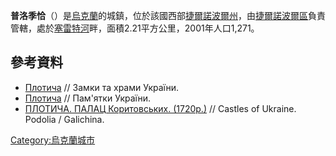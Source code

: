 {{烏克蘭城鎮
|城鎮名稱 = 普洛季恰
|烏克蘭文名稱 = Плотича
|代表圖像 =File:Plotycha-palats-Korytovychiv-14101720.jpg
|州分名稱 =捷爾諾波爾州
|區名稱 =[[捷爾諾波爾區|捷爾諾波爾區]]
|坐標緯度 =49
|坐標緯度分 =37
|坐標緯度秒 =28
|坐標經度=25
|坐標經度分 =33
|坐標經度秒=37
|海拔高度 = 
|面積 =2.210
|人口 =1,390
|統計時間 =
|郵政編碼 =
|電話區號 = 352
|政府地址 =47704, с. Плотича
|官方網站 =
|鎮長名字 =Грицишин Євгеній Богданович
}}
'''普洛季恰'''（{{lang-uk|'''Плотича'''}}）是[[烏克蘭|烏克蘭]]的城鎮，位於該國西部[[捷爾諾波爾州|捷爾諾波爾州]]，由[[捷爾諾波爾區|捷爾諾波爾區]]負責管轄，處於[[塞雷特河|塞雷特河]]畔，面積2.21平方公里，2001年人口1,271。

==參考資料==
* [http://www.castles.com.ua/?plotycha Плотича] {{Wayback|url=http://www.castles.com.ua/?plotycha |date=20160304201212 }} // Замки та храми України.
* [http://ukraine.kingdom.kiev.ua/region/19-1/plotycha.php Плотича] {{Wayback|url=http://ukraine.kingdom.kiev.ua/region/19-1/plotycha.php |date=20210115171949 }} // Пам'ятки України.
* [http://castlesua.jimdo.com/%D1%82%D0%B5%D1%80%D0%BD%D0%BE%D0%BF%D1%96%D0%BB%D1%8C%D1%81%D1%8C%D0%BA%D0%B0-%D0%BE%D0%B1%D0%BB%D0%B0%D1%81%D1%82%D1%8C/%D0%BF%D0%BB%D0%BE%D1%82%D0%B8%D1%87%D0%B0-%D0%BF%D0%B0%D0%BB%D0%B0%D1%86/ ПЛОТИЧА. ПАЛАЦ Коритовських. (1720р.)] {{Wayback|url=http://castlesua.jimdo.com/%D1%82%D0%B5%D1%80%D0%BD%D0%BE%D0%BF%D1%96%D0%BB%D1%8C%D1%81%D1%8C%D0%BA%D0%B0-%D0%BE%D0%B1%D0%BB%D0%B0%D1%81%D1%82%D1%8C/%D0%BF%D0%BB%D0%BE%D1%82%D0%B8%D1%87%D0%B0-%D0%BF%D0%B0%D0%BB%D0%B0%D1%86/ |date=20161130060951 }} // Castles of Ukraine. Podolia / Galichina.

{{Ukraine-geo-stub}}
[[Category:烏克蘭城市|Category:烏克蘭城市]]